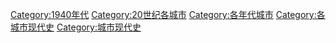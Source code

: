 [[Category:1940年代|Category:1940年代]]
[[Category:20世纪各城市|Category:20世纪各城市]]
[[Category:各年代城市|Category:各年代城市]]
[[Category:各城市现代史|Category:各城市现代史]]
[[Category:城市现代史|Category:城市现代史]]